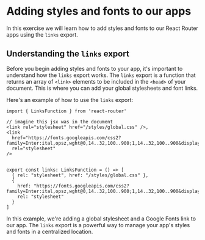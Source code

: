 # Adding styles and fonts to our apps

In this exercise we will learn how to add styles and fonts to our React Router apps 
using the `links` export.

## Understanding the `links` export

Before you begin adding styles and fonts to your app, it's important to understand how the `links` export works. The `links` export is a function that returns an array of `<link>` elements to be included in the `<head>` of your document. This is where you can add your global stylesheets and font links.

Here's an example of how to use the `links` export:

```tsx
import { LinksFunction } from 'react-router'

// imagine this jsx was in the document
<link rel="stylesheet" href="/styles/global.css" />, 
<link
  href="https://fonts.googleapis.com/css2?family=Inter:ital,opsz,wght@0,14..32,100..900;1,14..32,100..900&display=swap"
  rel="stylesheet"
/>


export const links: LinksFunction = () => [
  { rel: "stylesheet", href: "/styles/global.css" }, 
  {
    href: "https://fonts.googleapis.com/css2?family=Inter:ital,opsz,wght@0,14..32,100..900;1,14..32,100..900&display=swap",
    rel: "stylesheet"
  }
]
```

In this example, we're adding a global stylesheet and a Google Fonts link to our app. 
The `links` export is a powerful way to manage your app's styles and fonts in a centralized location.
